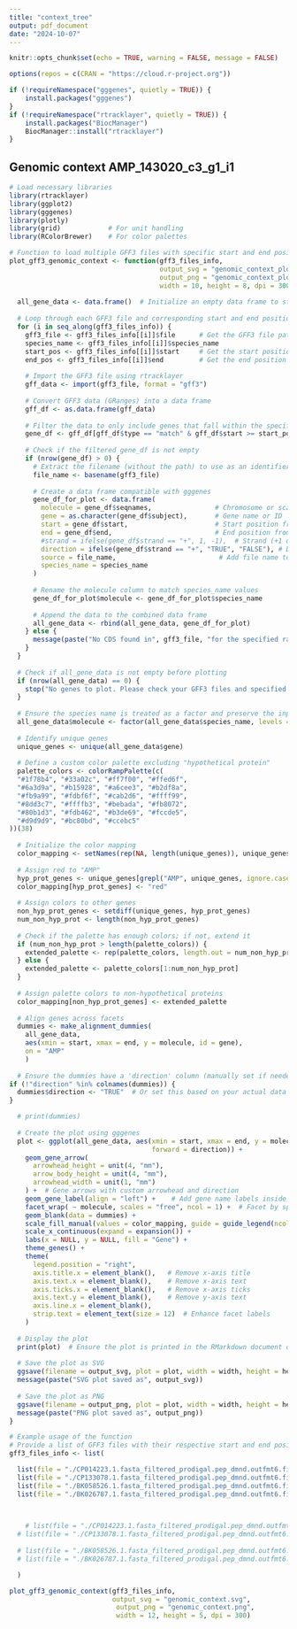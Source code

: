 ```yaml
---
title: "context_tree"
output: pdf_document
date: "2024-10-07"
---
```


```r
knitr::opts_chunk$set(echo = TRUE, warning = FALSE, message = FALSE)

options(repos = c(CRAN = "https://cloud.r-project.org"))

if (!requireNamespace("gggenes", quietly = TRUE)) {
    install.packages("gggenes")
}
if (!requireNamespace("rtracklayer", quietly = TRUE)) {
    install.packages("BiocManager")
    BiocManager::install("rtracklayer")
}

```

## Genomic context AMP_143020_c3_g1_i1 
```r
# Load necessary libraries
library(rtracklayer)
library(ggplot2)
library(gggenes)
library(plotly)
library(grid)            # For unit handling
library(RColorBrewer)    # For color palettes

# Function to load multiple GFF3 files with specific start and end positions and plot them using gggenes
plot_gff3_genomic_context <- function(gff3_files_info,
                                      output_svg = "genomic_context_plot.svg", 
                                      output_png = "genomic_context_plot.png",
                                      width = 10, height = 8, dpi = 300) {
  
  all_gene_data <- data.frame()  # Initialize an empty data frame to store gene data
  
  # Loop through each GFF3 file and corresponding start and end positions
  for (i in seq_along(gff3_files_info)) {
    gff3_file <- gff3_files_info[[i]]$file      # Get the GFF3 file path
    species_name <- gff3_files_info[[i]]$species_name
    start_pos <- gff3_files_info[[i]]$start     # Get the start position
    end_pos <- gff3_files_info[[i]]$end         # Get the end position
    
    # Import the GFF3 file using rtracklayer
    gff_data <- import(gff3_file, format = "gff3")
    
    # Convert GFF3 data (GRanges) into a data frame
    gff_df <- as.data.frame(gff_data)
    
    # Filter the data to only include genes that fall within the specified start and end range
    gene_df <- gff_df[gff_df$type == "match" & gff_df$start >= start_pos & gff_df$end <= end_pos, ]
    
    # Check if the filtered gene_df is not empty
    if (nrow(gene_df) > 0) {
      # Extract the filename (without the path) to use as an identifier for the plot
      file_name <- basename(gff3_file)
      
      # Create a data frame compatible with gggenes
      gene_df_for_plot <- data.frame(
        molecule = gene_df$seqnames,                # Chromosome or scaffold
        gene = as.character(gene_df$subject),       # Gene name or ID
        start = gene_df$start,                      # Start position from the GFF3
        end = gene_df$end,                          # End position from the GFF3
        #strand = ifelse(gene_df$strand == "+", 1, -1),  # Strand (+1 or -1)
        direction = ifelse(gene_df$strand == "+", "TRUE", "FALSE"), # Direction based on strand
        source = file_name,                          # Add file name to distinguish different GFF3 files
        species_name = species_name
      )
      
      # Rename the molecule column to match species_name values
      gene_df_for_plot$molecule <- gene_df_for_plot$species_name
      
      # Append the data to the combined data frame
      all_gene_data <- rbind(all_gene_data, gene_df_for_plot)
    } else {
      message(paste("No CDS found in", gff3_file, "for the specified range."))
    }
  }
  
  # Check if all_gene_data is not empty before plotting
  if (nrow(all_gene_data) == 0) {
    stop("No genes to plot. Please check your GFF3 files and specified ranges.")
  }
  
  # Ensure the species name is treated as a factor and preserve the input order
  all_gene_data$molecule <- factor(all_gene_data$species_name, levels = sapply(gff3_files_info, function(x) x$species_name))
  
  # Identify unique genes
  unique_genes <- unique(all_gene_data$gene)
  
  # Define a custom color palette excluding "hypothetical protein"
  palette_colors <- colorRampPalette(c(
  "#1f78b4", "#33a02c", "#ff7f00", "#ffed6f",
  "#6a3d9a", "#b15928", "#a6cee3", "#b2df8a",
  "#fb9a99", "#fdbf6f", "#cab2d6", "#ffff99",
  "#8dd3c7", "#ffffb3", "#bebada", "#fb8072",
  "#80b1d3", "#fdb462", "#b3de69", "#fccde5",
  "#d9d9d9", "#bc80bd", "#ccebc5"
))(38)
  
  # Initialize the color mapping
  color_mapping <- setNames(rep(NA, length(unique_genes)), unique_genes)
  
  # Assign red to "AMP"
  hyp_prot_genes <- unique_genes[grepl("AMP", unique_genes, ignore.case = TRUE)]
  color_mapping[hyp_prot_genes] <- "red"
  
  # Assign colors to other genes
  non_hyp_prot_genes <- setdiff(unique_genes, hyp_prot_genes)
  num_non_hyp_prot <- length(non_hyp_prot_genes)
  
  # Check if the palette has enough colors; if not, extend it
  if (num_non_hyp_prot > length(palette_colors)) {
    extended_palette <- rep(palette_colors, length.out = num_non_hyp_prot)
  } else {
    extended_palette <- palette_colors[1:num_non_hyp_prot]
  }
  
  # Assign palette colors to non-hypothetical proteins
  color_mapping[non_hyp_prot_genes] <- extended_palette
  
  # Align genes across facets
  dummies <- make_alignment_dummies(
    all_gene_data,
    aes(xmin = start, xmax = end, y = molecule, id = gene),
    on = "AMP"
    )
  
  # Ensure the dummies have a 'direction' column (manually set if needed)
if (!"direction" %in% colnames(dummies)) {
  dummies$direction <- "TRUE"  # Or set this based on your actual data logic
}

  # print(dummies)
  
  # Create the plot using gggenes
  plot <- ggplot(all_gene_data, aes(xmin = start, xmax = end, y = molecule, fill = gene, label = gene,
                                    forward = direction)) +
    geom_gene_arrow(
      arrowhead_height = unit(4, "mm"),
      arrow_body_height = unit(4, "mm"), 
      arrowhead_width = unit(1, "mm")
    ) +  # Gene arrows with custom arrowhead and direction
    geom_gene_label(align = "left") +    # Add gene name labels inside the arrows
    facet_wrap( ~ molecule, scales = "free", ncol = 1) +  # Facet by species name
    geom_blank(data = dummies) +
    scale_fill_manual(values = color_mapping, guide = guide_legend(ncol = 1)) +  # Custom color mapping for gene arrows
    scale_x_continuous(expand = expansion()) + 
    labs(x = NULL, y = NULL, fill = "Gene") +
    theme_genes() + 
    theme(
      legend.position = "right",
      axis.title.x = element_blank(),   # Remove x-axis title
      axis.text.x = element_blank(),    # Remove x-axis text
      axis.ticks.x = element_blank(),   # Remove x-axis ticks
      axis.text.y = element_blank(),    # Remove y-axis text
      axis.line.x = element_blank(),
      strip.text = element_text(size = 12)  # Enhance facet labels
    )
  
  # Display the plot
  print(plot)  # Ensure the plot is printed in the RMarkdown document or R environment
  
  # Save the plot as SVG
  ggsave(filename = output_svg, plot = plot, width = width, height = height, units = "in", device = "svg")
  message(paste("SVG plot saved as", output_svg))
  
  # Save the plot as PNG
  ggsave(filename = output_png, plot = plot, width = width, height = height, units = "in", dpi = dpi, device = "png")
  message(paste("PNG plot saved as", output_png))
}


```

```r
# Example usage of the function
# Provide a list of GFF3 files with their respective start and end positions
gff3_files_info <- list(

  list(file = "./CP014223.1.fasta_filtered_prodigal.pep_dmnd.outfmt6.final.gff3", species_name = "Anaerotignum propionicum DSM 1682", start = 2491741, end = 2502093),
  list(file = "./CP133078.1.fasta_filtered_prodigal.pep_dmnd.outfmt6.final.gff3", species_name = "Anaerotignum sp. MB30-C6 chromosome", start = 2472315, end = 2482669),
  list(file = "./BK058526.1.fasta_filtered_prodigal.pep_dmnd.outfmt6.final.gff3", species_name = "Caudoviricetes sp. isolate ctzDR1", start = 10016, end = 20374),
  list(file = "./BK026787.1.fasta_filtered_prodigal.pep_dmnd.outfmt6.final.gff3", species_name = "Caudoviricetes sp. isolate ctJ1L4", start = 14543, end = 24898)
 


    # list(file = "./CP014223.1.fasta_filtered_prodigal.pep_dmnd.outfmt6.final.gff3", species_name = "Anaerotignum propionicum DSM 1682", start = 2486741, end = 2507093),
  # list(file = "./CP133078.1.fasta_filtered_prodigal.pep_dmnd.outfmt6.final.gff3", species_name = "Anaerotignum sp. MB30-C6 chromosome", start = 2467315, end = 2487669)
  
  # list(file = "./BK058526.1.fasta_filtered_prodigal.pep_dmnd.outfmt6.final.gff3", species_name = "Caudoviricetes sp. isolate ctzDR1", start = 5016, end = 25374),
  # list(file = "./BK026787.1.fasta_filtered_prodigal.pep_dmnd.outfmt6.final.gff3", species_name = "Caudoviricetes sp. isolate ctJ1L4", start = 9543, end = 29898)

  )

plot_gff3_genomic_context(gff3_files_info,
                          output_svg = "genomic_context.svg", 
                           output_png = "genomic_context.png",
                           width = 12, height = 5, dpi = 300)

```
